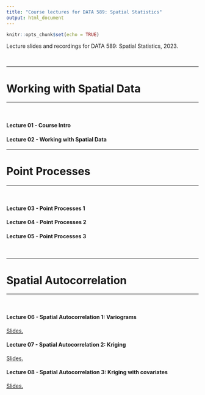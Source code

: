 ```yaml
---
title: "Course lectures for DATA 589: Spatial Statistics"
output: html_document
---
```

  
```r
knitr::opts_chunk$set(echo = TRUE)
```

Lecture slides and recordings for DATA 589: Spatial Statistics, 2023.

<br />

***
# Working with Spatial Data
***
<br />

#### Lecture 01 - Course Intro

<!-- <a href="Lectures/01_Course_Intro.pdf" target="_blank">Slides.</a> -->

<!-- <a href="" target="_blank">Recording.</a> -->

#### Lecture 02 - Working with Spatial Data

<!-- <a href="Lectures/02_Scope_of_Evol_Ecol.pdf" target="_blank">Slides.</a> -->

<!-- <a href="" target="_blank">Recording.</a> -->

***
# Point Processes
***
<br />

#### Lecture 03 - Point Processes 1

<!-- <a href="Lectures/02_Scope_of_Evol_Ecol.pdf" target="_blank">Slides.</a> -->

<!-- <a href="" target="_blank">Recording.</a> -->

#### Lecture 04 - Point Processes 2

<!-- <a href="Lectures/03_Selection_Adaptation.pdf" target="_blank">Slides.</a> -->

<!-- <a href="" target="_blank">Recording.</a> -->

#### Lecture 05 - Point Processes 3

<!-- <a href="Lectures/03_Selection_Adaptation.pdf" target="_blank">Slides.</a> -->

<!-- <a href="" target="_blank">Recording.</a> -->

<br />

***
# Spatial Autocorrelation
***
<br />

#### Lecture 06 - Spatial Autocorrelation 1: Variograms

<a href="Lectures/06_Spatial_Autocorrelation.pdf" target="_blank">Slides.</a>

<!-- <a href="" target="_blank">Recording.</a> -->

#### Lecture 07 - Spatial Autocorrelation 2: Kriging

<a href="Lectures/07_Kriging.pdf" target="_blank">Slides.</a>

<!-- <a href="" target="_blank">Recording.</a> -->

#### Lecture 08 - Spatial Autocorrelation 3: Kriging with covariates

<a href="Lectures/08_coKriging.pdf" target="_blank">Slides.</a>

<!-- <a href="" target="_blank">Recording.</a> -->

<br />
